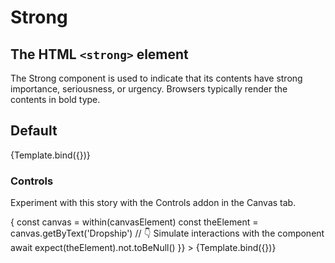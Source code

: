 

<Meta title="Atoms/Strong" component={Strong} />

# Strong

## The HTML `<strong>` element

The Strong component is used to indicate that its contents have strong
importance, seriousness, or urgency. Browsers typically render the contents in
bold type.

<ArgsTable story="Default" />


## Default

<Canvas>
  <Story
    name="Default"
    args={{
      text: 'Dropship'
    }}
  >
    {Template.bind({})}
  </Story>
</Canvas>

### Controls

Experiment with this story with the Controls addon in the Canvas tab.

<Canvas>
  <Story
    name="controls"
    args={{
      text: 'Dropship'
    }}
    // https://storybook.js.org/docs/react/api/mdx#play-function
    play={async ({ canvasElement }) => {
      const canvas = within(canvasElement)
      const theElement = canvas.getByText('Dropship')
      // 👇 Simulate interactions with the component
      await expect(theElement).not.toBeNull()
    }}
  >
    {Template.bind({})}
  </Story>
</Canvas>
